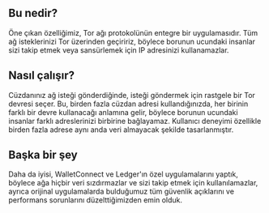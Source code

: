 ## Bu nedir?

<div className="h-2"/>

Öne çıkan özelliğimiz, Tor ağı protokolünün entegre bir uygulamasıdır. Tüm ağ isteklerinizi Tor üzerinden geçiririz, böylece borunun ucundaki insanlar sizi takip etmek veya sansürlemek için IP adresinizi kullanamazlar.

<div className="h-4"/>

## Nasıl çalışır?

<div className="h-2"/>

Cüzdanınız ağ isteği gönderdiğinde, isteği göndermek için rastgele bir Tor devresi seçer. Bu, birden fazla cüzdan adresi kullandığınızda, her birinin farklı bir devre kullanacağı anlamına gelir, böylece borunun ucundaki insanlar farklı adreslerinizi birbirine bağlayamaz. Kullanıcı deneyimi özellikle birden fazla adrese aynı anda veri almayacak şekilde tasarlanmıştır.

<div className="h-4"/>

## Başka bir şey

<div className="h-2"/>

Daha da iyisi, WalletConnect ve Ledger'ın özel uygulamalarını yaptık, böylece ağa hiçbir veri sızdırmazlar ve sizi takip etmek için kullanılamazlar, ayrıca orijinal uygulamalarda bulduğumuz tüm güvenlik açıklarını ve performans sorunlarını düzelttiğimizden emin olduk.

